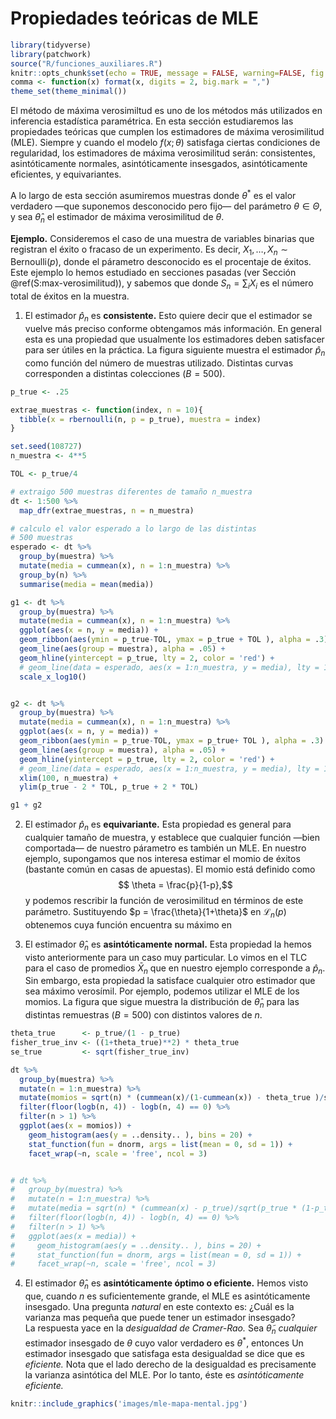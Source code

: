 # Propiedades teóricas de MLE

```r
library(tidyverse)
library(patchwork)
source("R/funciones_auxiliares.R")
knitr::opts_chunk$set(echo = TRUE, message = FALSE, warning=FALSE, fig.align = 'center', fig.width = 5, fig.height=4)
comma <- function(x) format(x, digits = 2, big.mark = ",")
theme_set(theme_minimal())
```

El método de máxima verosimiltud es uno de los métodos más utilizados en inferencia estadística paramétrica. 
En esta sección estudiaremos las propiedades teóricas que cumplen los estimadores de máxima verosimilitud ($\textsf{MLE}$). 
Siempre y cuando el modelo $f(x; \theta)$ satisfaga ciertas condiciones de regularidad, los estimadores de máxima verosimilitud serán: 
consistentes, asintóticamente normales, asintóticamente insesgados, asintóticamente eficientes, y equivariantes. 

A lo largo de esta sección asumiremos muestras 
\begin{align}
  X_1, \ldots, X_n \sim f(x; \theta),
\end{align}
donde $\theta^*$ es el valor verdadero ---que suponemos desconocido pero fijo--- del parámetro $\theta \in \Theta$, y sea 
$\hat \theta_n$ el estimador de máxima verosimilitud de $\theta.$

**Ejemplo.** Consideremos el caso de una muestra de variables binarias que registran el éxito o fracaso de un experimento. 
Es decir, $X_1, \ldots, X_n \sim \textsf{Bernoulli}(p),$ donde el párametro desconocido es el procentaje de éxitos. Este ejemplo
lo hemos estudiado en secciones pasadas (ver Sección \@ref(S:max-verosimilitud)), y sabemos que 
\begin{align}
  \hat p_n = \frac{S_n}{n} = \bar X_n,
\end{align}
donde $S_n= \sum_i X_i$ es el número total de éxitos en la muestra. 

1. El estimador $\hat p_n$ es **consistente.** Esto quiere decir que el estimador se vuelve más preciso conforme obtengamos más información. 
En general esta es una propiedad que usualmente los estimadores deben satisfacer para ser útiles en la práctica. La figura siguiente muestra el estimador $\hat p_n$ como función del número de muestras utilizado. Distintas curvas corresponden a distintas colecciones ($B = 500$).

```r
p_true <- .25

extrae_muestras <- function(index, n = 10){
  tibble(x = rbernoulli(n, p = p_true), muestra = index)
}

set.seed(108727)
n_muestra <- 4**5

```

```r
TOL <- p_true/4

# extraigo 500 muestras diferentes de tamaño n_muestra
dt <- 1:500 %>% 
  map_dfr(extrae_muestras, n = n_muestra) 

# calculo el valor esperado a lo largo de las distintas 
# 500 muestras
esperado <- dt %>% 
  group_by(muestra) %>% 
  mutate(media = cummean(x), n = 1:n_muestra) %>% 
  group_by(n) %>% 
  summarise(media = mean(media))

g1 <- dt %>% 
  group_by(muestra) %>% 
  mutate(media = cummean(x), n = 1:n_muestra) %>% 
  ggplot(aes(x = n, y = media)) + 
  geom_ribbon(aes(ymin = p_true-TOL, ymax = p_true + TOL ), alpha = .3) + 
  geom_line(aes(group = muestra), alpha = .05) + 
  geom_hline(yintercept = p_true, lty = 2, color = 'red') +
  # geom_line(data = esperado, aes(x = 1:n_muestra, y = media), lty = 1, color = 'lightblue') +
  scale_x_log10()


g2 <- dt %>% 
  group_by(muestra) %>% 
  mutate(media = cummean(x), n = 1:n_muestra) %>% 
  ggplot(aes(x = n, y = media)) + 
  geom_ribbon(aes(ymin = p_true-TOL, ymax = p_true+ TOL ), alpha = .3) + 
  geom_line(aes(group = muestra), alpha = .05) + 
  geom_hline(yintercept = p_true, lty = 2, color = 'red') +
  # geom_line(data = esperado, aes(x = 1:n_muestra, y = media), lty = 1, color = 'lightblue') +
  xlim(100, n_muestra) + 
  ylim(p_true - 2 * TOL, p_true + 2 * TOL)

g1 + g2

```

2. El estimador $\hat p_n$ es **equivariante.** Esta propiedad es general para cualquier tamaño de muestra, y establece que cualquier función ---bien comportada--- de nuestro párametro es también un $\textsf{MLE}.$ En nuestro ejemplo, supongamos que nos interesa estimar el momio de éxitos (bastante común en casas de apuestas). El momio está definido como 
$$ \theta = \frac{p}{1-p},$$
y podemos rescribir la función de verosimilitud en términos de este parámetro. Sustituyendo $p = \frac{\theta}{1+\theta}$ en $\mathcal{L}_n(p)$ 
obtenemos 
\begin{align}
  \mathcal{L}_n(\theta) = \left( \frac{\theta}{1 + \theta} \right)^{S_n} \left(\frac{1}{1 + \theta} \right)^{n - S_n}, 
\end{align}
cuya función encuentra su máximo en 
\begin{align}
 \hat \theta_n = \frac{\bar X_n}{ 1 - \bar X_n}.
\end{align}

2. El estimador $\hat \theta_n$ es **asintóticamente normal.** Esta propiedad la hemos visto anteriormente para un caso muy particular. Lo vimos 
en el TLC para el caso de promedios $\bar X_n$ que en nuestro ejemplo corresponde a $\hat p_n$. Sin embargo, esta propiedad la satisface cualquier otro estimador que sea máximo verosímil. Por ejemplo, podemos utilizar el $\mathsf{MLE}$ de los momios. La figura que sigue muestra la distribución de $\hat \theta_n$ para las distintas remuestras ($B = 500$) con distintos valores de $n.$ 

```r

theta_true      <- p_true/(1 - p_true)
fisher_true_inv <- ((1+theta_true)**2) * theta_true
se_true         <- sqrt(fisher_true_inv)

dt %>% 
  group_by(muestra) %>% 
  mutate(n = 1:n_muestra) %>% 
  mutate(momios = sqrt(n) * (cummean(x)/(1-cummean(x)) - theta_true )/se_true) %>% 
  filter(floor(logb(n, 4)) - logb(n, 4) == 0) %>% 
  filter(n > 1) %>% 
  ggplot(aes(x = momios)) + 
    geom_histogram(aes(y = ..density.. ), bins = 20) +
    stat_function(fun = dnorm, args = list(mean = 0, sd = 1)) + 
    facet_wrap(~n, scale = 'free', ncol = 3)


# dt %>% 
#   group_by(muestra) %>% 
#   mutate(n = 1:n_muestra) %>% 
#   mutate(media = sqrt(n) * (cummean(x) - p_true)/sqrt(p_true * (1-p_true))) %>% 
#   filter(floor(logb(n, 4)) - logb(n, 4) == 0) %>% 
#   filter(n > 1) %>% 
#   ggplot(aes(x = media)) + 
#     geom_histogram(aes(y = ..density.. ), bins = 20) + 
#     stat_function(fun = dnorm, args = list(mean = 0, sd = 1)) + 
#     facet_wrap(~n, scale = 'free', ncol = 3)

```


4. El estimador $\hat \theta_n$ es **asintóticamente óptimo o eficiente.** Hemos visto que, cuando $n$ es suficientemente grande, 
el $\textsf{MLE}$ es asintóticamente insesgado. Una pregunta *natural* en este contexto es: ¿Cuál es la varianza mas pequeña que 
puede tener un estimador insesgado?   
La respuesta yace en la *desigualdad de Cramer-Rao.* Sea $\tilde \theta_n$ *cualquier* estimador insesgado de $\theta$ cuyo valor 
verdadero es $\theta^*,$ entonces 
\begin{align}
  \mathbb{V}(\tilde \theta_n) \geq \frac{1}{n I(\theta^*)}.
\end{align}
Un estimador insesgado que satisfaga esta desigualdad se dice que es *eficiente.* Nota que el lado derecho de la desigualdad es precisamente
la varianza asintótica del $\textsf{MLE}.$ Por lo tanto, éste es *asintóticamente eficiente.* 


```r
knitr::include_graphics('images/mle-mapa-mental.jpg')
```

